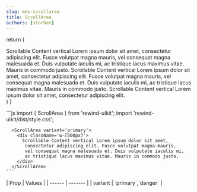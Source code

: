 ```yaml
---
slug: mdx-scrollarea
title: ScrollArea
authors: [slorber]
---
```



  return (
    <ScrollArea variant='secondary'>
      <div className='w-[500px]'>
        Scrollable Content vertical Lorem ipsum dolor sit amet, consectetur
        adipiscing elit. Fusce volutpat magna mauris, vel consequat magna
        malesuada et. Duis vulputate iaculis mi, ac tristique lacus maximus
        vitae. Mauris in commodo justo. Scrollable Content vertical Lorem ipsum
        dolor sit amet, consectetur adipiscing elit. Fusce volutpat magna
        mauris, vel consequat magna malesuada et. Duis vulputate iaculis mi, ac
        tristique lacus maximus vitae. Mauris in commodo justo. Scrollable
        Content vertical Lorem ipsum dolor sit amet, consectetur adipiscing
        elit.
      </div>
    </ScrollArea>
  )
}

<div className="flex flex-col gap-8 justify-center items-center">
  <DocsTemplate preview={ScrollAreaPreview()}>
    ```js
      import { ScrollArea } from 'rewind-uikit';
      import 'rewind-uikit/dist/style.css';

      <ScrollArea variant='primary'>
        <div className='w-[500px]'>
          Scrollable Content vertical Lorem ipsum dolor sit amet,
           consectetur adipiscing elit. Fusce volutpat magna mauris,
           vel consequat magna malesuada et. Duis vulputate iaculis mi,
           ac tristique lacus maximus vitae. Mauris in commodo justo.
        </div>
      </ScrollArea>
    ```

  </DocsTemplate>
  <div>
    | Prop   | Values |
    | ------ | ------- |
    | variant | `primary`,`danger` |
  </div>
</div>
